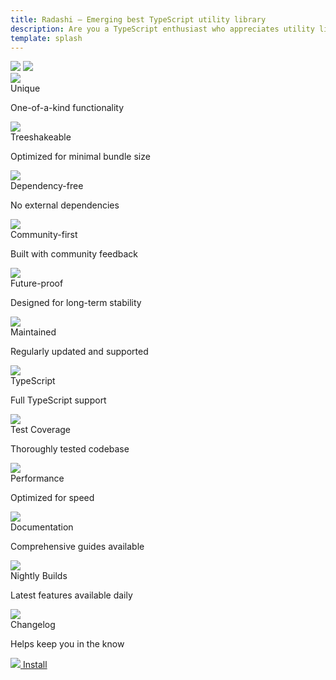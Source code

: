 ```yaml
---
title: Radashi – Emerging best TypeScript utility library
description: Are you a TypeScript enthusiast who appreciates utility libraries but doesn't want to go full Functional Programming™? Meet **Radashi**, the utility library that's set to become your new best friend.
template: splash
---
```



<div class="flex flex-row items-center justify-space-between w-screen max-w-full h-78vh">
  <img
    src="/public/Ditch the Lodash blo@3x.webp"
    class="w-40vw flex-shrink-0"
  />
  <img src="/public/headline2@3x.webp" class="w-40vw flex-shrink-0" />
</div>
<div class="flex flex-row items-center justify-center">
  <div class="flex flex-wrap w-70vw">
    <div class="flex-[0_0_50%] p-1">
      <div class="bg-[#24211F] m-1 p-6 rounded-7 border-.5 border-[#342F2D] border-solid h-55 shadow-xl">
        <img
          src="/public/landing icons/unique@3x.webp"
          class="max-w-15 max-h-15 pt-2"
        />
        <div class="text-5.8 !font-800 pt-4.6">Unique</div>
        <p class="text-sm pt-2">One-of-a-kind functionality</p>
      </div>
    </div>
    <div class="flex-[0_0_50%] p-1">
      <div class="bg-[#24211F] m-1 p-6 rounded-7 border-.5 border-[#342F2D] border-solid h-55 shadow-xl">
        <img
          src="/public/landing icons/treeshakeable@3x.webp"
          class="max-w-15 max-h-15 pt-2"
        />
        <div class="text-5.8 !font-800 pt-4.6">Treeshakeable</div>
        <p class="text-sm pt-2">Optimized for minimal bundle size</p>
      </div>
    </div>
    <div class="flex-[0_0_40%] p-1">
      <div class="bg-[#24211F] m-1 p-6 rounded-7 border-.5 border-[#342F2D] border-solid h-55 shadow-xl">
        <img
          src="/public/landing icons/dependency-free@3x.webp"
          class="max-w-15 max-h-15 pt-2"
        />
        <div class="text-5.8 !font-800 pt-4.6">Dependency-free</div>
        <p class="text-sm pt-2">No external dependencies</p>
      </div>
    </div>
    <div class="flex-[0_0_60%] p-1">
      <div class="bg-[#24211F] m-1 p-6 rounded-7 border-.5 border-[#342F2D] border-solid h-55 shadow-xl">
        <img
          src="/public/landing icons/community-first@3x.webp"
          class="max-w-15 max-h-15 pt-2"
        />
        <div class="text-5.8 !font-800 pt-4.6">Community-first</div>
        <p class="text-sm pt-2">Built with community feedback</p>
      </div>
    </div>
    <div class="flex-[0_0_60%] p-1">
      <div class="bg-[#24211F] m-1 p-6 rounded-7 border-.5 border-[#342F2D] border-solid h-55 shadow-xl">
        <img
          src="/public/landing icons/future-proof@3x.webp"
          class="max-w-15 max-h-15 pt-2"
        />
        <div class="text-5.8 !font-800 pt-4.6">Future-proof</div>
        <p class="text-sm pt-2">Designed for long-term stability</p>
      </div>
    </div>
    <div class="flex-[0_0_40%] p-1">
      <div class="bg-[#24211F] m-1 p-6 rounded-7 border-.5 border-[#342F2D] border-solid h-55 shadow-xl">
        <img
          src="/public/landing icons/maintained@3x.webp"
          class="max-w-15 max-h-15 pt-2"
        />
        <div class="text-5.8 !font-800 pt-4.6">Maintained</div>
        <p class="text-sm pt-2">Regularly updated and supported</p>
      </div>
    </div>
    <div class="flex-[0_0_50%] p-1">
      <div class="bg-[#24211F] m-1 p-6 rounded-7 border-.5 border-[#342F2D] border-solid h-55 shadow-xl">
        <img
          src="/public/landing icons/typescript@3x.webp"
          class="max-w-15 max-h-15 pt-2"
        />
        <div class="text-5.8 !font-800 pt-4.6">TypeScript</div>
        <p class="text-sm pt-2">Full TypeScript support</p>
      </div>
    </div>
    <div class="flex-[0_0_50%] p-1">
      <div class="bg-[#24211F] m-1 p-6 rounded-7 border-.5 border-[#342F2D] border-solid h-55 shadow-xl">
        <img
          src="/public/landing icons/test-coverage@3x.webp"
          class="max-w-15 max-h-15 pt-2"
        />
        <div class="text-5.8 !font-800 pt-4.6">Test Coverage</div>
        <p class="text-sm pt-2">Thoroughly tested codebase</p>
      </div>
    </div>
    <div class="flex-[0_0_50%] p-1">
      <div class="bg-[#24211F] m-1 p-6 rounded-7 border-.5 border-[#342F2D] border-solid h-55 shadow-xl">
        <img
          src="/public/landing icons/performance@3x.webp"
          class="max-w-15 max-h-15 pt-2"
        />
        <div class="text-5.8 !font-800 pt-4.6">Performance</div>
        <p class="text-sm pt-2">Optimized for speed</p>
      </div>
    </div>
    <div class="flex-[0_0_50%] p-1">
      <div class="bg-[#24211F] m-1 p-6 rounded-7 border-.5 border-[#342F2D] border-solid h-55 shadow-xl">
        <img
          src="/public/landing icons/docs@3x.webp"
          class="max-w-15 max-h-15 pt-2"
        />
        <div class="text-5.8 !font-800 pt-4.6">Documentation</div>
        <p class="text-sm pt-2">Comprehensive guides available</p>
      </div>
    </div>
    <div class="flex-[0_0_40%] p-1">
      <div class="bg-[#24211F] m-1 p-6 rounded-7 border-.5 border-[#342F2D] border-solid h-55 shadow-xl">
        <img
          src="/public/landing icons/nightly-builds@3x.webp"
          class="max-w-15 max-h-15 pt-2"
        />
        <div class="text-5.8 !font-800 pt-4.6">Nightly Builds</div>
        <p class="text-sm pt-2">Latest features available daily</p>
      </div>
    </div>
    <div class="flex-[0_0_60%] p-1">
      <div class="bg-[#24211F] m-1 p-6 rounded-7 border-.5 border-[#342F2D] border-solid h-55 shadow-xl">
        <img
          src="/public/landing icons/changelog@3x.webp"
          class="max-w-15 max-h-15 pt-2"
        />
        <div class="text-5.8 !font-800 pt-4.6">Changelog</div>
        <p class="text-sm pt-2">Helps keep you in the know</p>
      </div>
    </div>
  </div>
</div>
<div class="fixed bottom-0 right-0 flex flex-row items-center justify-end w-screen max-w-full h-20 bottom-3 right-6">
  <div class="flex items-center">
    <a
      href="https://github.com/radashi-org/radashi"
      class="rounded-[9999px] w-14 h-14 flex items-center justify-center mr-4"
      style="background-color: var(--sl-color-bg);">
      <img src="/public/github-large.svg" class="m-24" />
    </a>
    <a
      href="https://imgur.com"
      class="flex flex-col items-center justify-center w-72 h-14 bg-[#E99B51] rounded-[9999px] decoration-none">
      <span class="text-black text-6.8 font-weight font-500">Install</span>
    </a>
  </div>
</div>
